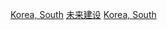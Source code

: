 {{Catnav|未来建设}}

[[Category:各国未来建设|Korea, South]]
[[Category:韩国建筑|未来建设]]
[[Category:亚洲未来建设|Korea, South]]